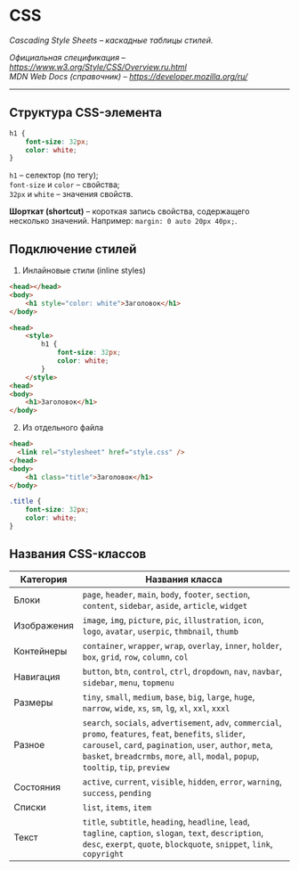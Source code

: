 # CSS

*Cascading Style Sheets – каскадные таблицы стилей.*  

*Официальная спецификация – https://www.w3.org/Style/CSS/Overview.ru.html*  
*MDN Web Docs (справочник) – https://developer.mozilla.org/ru/*  

---

## Структура CSS-элемента

```css filename="CSS"
h1 {
	font-size: 32px;
	color: white;
}
```

`h1` – селектор (по тегу);  
`font-size` и `color` – свойства;  
`32px` и `white` – значения свойств.  

**Шорткат (shortcut)** – короткая запись свойства, содержащего несколько значений. Например: `margin: 0 auto 20px 40px;`.

## Подключение стилей

1. Инлайновые стили (inline styles)
```html filename="HTML. Вариант 1"
<head></head>
<body>
	<h1 style="color: white">Заголовок</h1>
</body>
```

```html filename="HTML. Вариант 2"
<head>
	<style>
		h1 {
			font-size: 32px;
			color: white;
		}
	</style>
<head>
<body>
	<h1>Заголовок</h1>
</body>
```

2. Из отдельного файла
```html filename="index.html"
<head>
  <link rel="stylesheet" href="style.css" />
</head>
<body>
	<h1 class="title">Заголовок</h1>
</body>
```

```css filename="style.css"
.title {
	font-size: 32px;
	color: white;
}
```

## Названия CSS-классов

|Категория|Названия класса|
|------|------|
|Блоки|`page`, `header`, `main`, `body`, `footer`, `section`, `content`, `sidebar`, `aside`, `article`, `widget`|
|Изображения|`image`, `img`, `picture`, `pic`, `illustration`, `icon`, `logo`, `avatar`, `userpic`, `thmbnail`, `thumb`|
|Контейнеры|`container`, `wrapper`, `wrap`, `overlay`, `inner`, `holder`, `box`, `grid`, `row`, `column`, `col`|
|Навигация|`button`, `btn`, `control`, `ctrl`, `dropdown`, `nav`, `navbar`, `sidebar`, `menu`, `topmenu`|
|Размеры|`tiny`, `small`, `medium`, `base`, `big`, `large`, `huge`, `narrow`, `wide`, `xs`, `sm`, `lg`, `xl`, `xxl`, `xxxl`|
|Разное|`search`, `socials`, `advertisement`, `adv`, `commercial`, `promo`, `features`, `feat`, `benefits`, `slider`, `carousel`, `card`, `pagination`, `user`, `author`, `meta`, `basket`, `breadcrmbs`, `more`, `all`, `modal`, `popup`, `tooltip`, `tip`, `preview`|
|Состояния|`active`, `current`, `visible`, `hidden`, `error`, `warning`, `success`, `pending`|
|Списки|`list`, `items`, `item`|
|Текст|`title`, `subtitle`, `heading`, `headline`, `lead`, `tagline`, `caption`, `slogan`, `text`, `description`, `desc`, `exerpt`, `quote`, `blockquote`, `snippet`, `link`, `copyright`|

